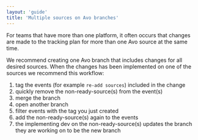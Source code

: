 ```yaml
---
layout: 'guide'
title: 'Multiple sources on Avo branches'
---
```


For teams that have more than one platform, it often occurs that changes are made to the tracking plan for more than one Avo source at the same time.

We recommend creating one Avo branch that includes changes for all desired sources. When the changes has been implemented on one of the sources we recommend this workflow:

1. tag the events (for example `re-add sources`) included in the change
2. quickly remove the non-ready-source(s) from the event(s)
3. merge the branch
4. open another branch
5. filter events with the tag you just created
6. add the non-ready-source(s) again to the events
7. the implementing dev on the non-ready-source(s) updates the branch they are working on to be the new branch
